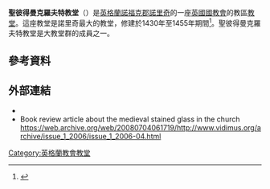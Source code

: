 {{Infobox church
|name=聖彼得曼克羅夫特教堂
|native_name={{lang-en|St Peter Mancroft, Norwich}}
|native_name_lang=en
|image=St Peter Mancroft.jpg
|caption=St Peter Mancroft
|dedication=[[彼得_(使徒)|聖彼得]]
|denomination=[[英格蘭教會|英格蘭教會]]
|churchmanship ={{Link-en|聖公會中立派|Central churchmanship|中立派}}
|parish=[[諾維奇|諾維奇]] {{lang|en|St Peter Mancroft}} 教區
|diocese=[[聖公會諾里奇教區|諾里奇教區]]
|province=[[坎特伯里教省|坎特伯里教省]]
|country=[[英國|英國]]
|coordinates={{Coord|52|37|40|N|1|17|33|E|type:landmark_region:GB|display=inline,title}}
|vicar=The Rev'd Robert Avery
|organistdom=Jody Butler
|organist=Julian Haggett
|website=[http://www.stpetermancroft.org.uk/ www.stpetermancroft.org.uk]}}{{Portal|Anglicanism}}
'''聖彼得曼克羅夫特教堂'''（{{lang|en|St Peter Mancroft}}）是[[英格蘭|英格蘭]][[諾福克郡|諾福克郡]][[諾里奇|諾里奇]]的一座[[英格蘭教會|英國國教會]]的教區[[教堂|教堂]]。這座教堂是諾里奇最大的教堂，修建於1430年至1455年期間<ref>
{{cite web | title = St Peter Mancroft: 360° panorama | publisher = BBC | url = http://www.bbc.co.uk/norfolk/funstuff/360/peter_mancroft.shtml | accessdate = 2007-07-24 }}</ref>。聖彼得曼克羅夫特教堂是大教堂群的成員之一。

==參考資料==
{{Reflist}}
{{commons category|St Peter Mancroft, Norwich}}

==外部連結==
* {{official website|http://www.stpetermancroft.org.uk/}}
* Book review article about the medieval stained glass in the church https://web.archive.org/web/20080704061719/http://www.vidimus.org/archive/issue_1_2006/issue_1_2006-04.html

[[Category:英格蘭教會教堂|Category:英格蘭教會教堂]]